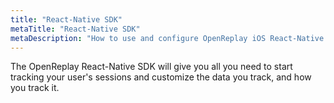 ```yaml
---
title: "React-Native SDK"
metaTitle: "React-Native SDK"
metaDescription: "How to use and configure OpenReplay iOS React-Native SDK."
---
```


The OpenReplay React-Native SDK will give you all you need to start tracking your user's sessions and customize the data you track, and how you track it.

<div class="grid grid-cols-1 md:grid-cols-12 gap-6 ">
	<ORCard title="Initialize it" url="/rn-sdk/init" description="Learn about all the configuration options available to install and initialize the tracker." width="50"/>
	<ORCard title="Know the methods" url="/rn-sdk/modules" description="The list of all exported modules." width="50"/>
</div>
